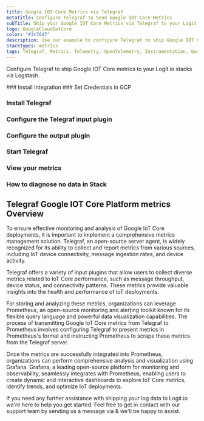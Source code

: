```yaml
---
title: Google IOT Core Metrics via Telegraf
metaTitle: Configure Telegraf to Send Google IOT Core Metrics
subTitle: Ship your Google IOT Core Metrics via Telegraf to your Logit.io Stack
logo: GoogleCloudIotCore
color: "#3c76d7"
description: Use our example to configure Telegraf to ship Google IOT Core metrics to Logit.io. Configure Telegraf to send Google IOT Core metrics to Logstash or Elastic.
stackTypes: metrics
tags: Telegraf, Metrics, Telemetry, OpenTelemetry, Instrumentation, Google IOT Core, Internet of Things, IoT, Iot
---
```


Configure Telegraf to ship Google IOT Core metrics to your Logit.io stacks via Logstash.

<Steps>
  ### Install Integration
  <InstallIntegration/>
  ### Set Credentials in GCP

  <SetGCPCredentials intro="Google IoT Core is a managed service within Google Cloud that enables organizations to securely connect, manage, and ingest data from IoT devices at scale. IoT Core provides a reliable infrastructure and a suite of tools for managing and analyzing IoT data, allowing organizations to build robust IoT solutions."/>
  
  ### Install Telegraf

  <InstallTelegraf />

  ### Configure the Telegraf input plugin

  <TelegrafStackDriverInput metric_type="cloudiot.googleapis.com"/>

  ### Configure the output plugin

  <TelegrafOutputPlugin />

  ### Start Telegraf

  <StartTelegraf />

  ### View your metrics
  <LaunchStack stackType="metrics" source="Google_IOT_Core_Metrics_via_Telegraf" utmMedium="metrics" utmCampaign="telegraf-GoogleIotCore-metrics" />

  ### How to diagnose no data in Stack

  <DiagnoseNoData />
</Steps>

## Telegraf Google IOT Core Platform metrics Overview

To ensure effective monitoring and analysis of Google IoT Core deployments, it is important to implement 
a comprehensive metrics management solution. Telegraf, an open-source server agent, is widely recognized 
for its ability to collect and report metrics from various sources, including IoT device connectivity, 
message ingestion rates, and device activity.

Telegraf offers a variety of input plugins that allow users to collect diverse metrics related to IoT 
Core performance, such as message throughput, device status, and connectivity patterns. These metrics 
provide valuable insights into the health and performance of IoT deployments.

For storing and analyzing these metrics, organizations can leverage Prometheus, an open-source monitoring 
and alerting toolkit known for its flexible query language and powerful data visualization capabilities. 
The process of transmitting Google IoT Core metrics from Telegraf to Prometheus involves configuring 
Telegraf to present metrics in Prometheus's format and instructing Prometheus to scrape these metrics from the Telegraf server.

Once the metrics are successfully integrated into Prometheus, organizations can perform comprehensive 
analysis and visualization using Grafana. Grafana, a leading open-source platform for monitoring and 
observability, seamlessly integrates with Prometheus, enabling users to create dynamic and interactive 
dashboards to explore IoT Core metrics, identify trends, and optimize IoT deployments.

If you need any further assistance with shipping your log data to Logit.io we're here to help you get started. 
Feel free to get in contact with our support team by sending us a message via <IntercomButton text="live chat" /> & we'll be happy to assist.